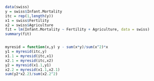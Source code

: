 ```r
data(swiss)
y = swiss$Infant.Mortality
itc = rep(1,length(y))
x1 = swiss$Fertility
x2 = swiss$Agriculture
fit = lm(Infant.Mortality ~ Fertility + Agriculture, data = swiss)
summary(fit)


myresid = function(x,y) y - sum(x*y)/sum(x^2)*x
y1 = myresid(itc,y)
x1.1 = myresid(itc,x1)
x2.1 = myresid(itc,x2)
y2 = myresid(x1.1,y1)
x2.2 = myresid(x1.1,x2.1)
sum(y2*x2.2)/sum(x2.2^2)


```

